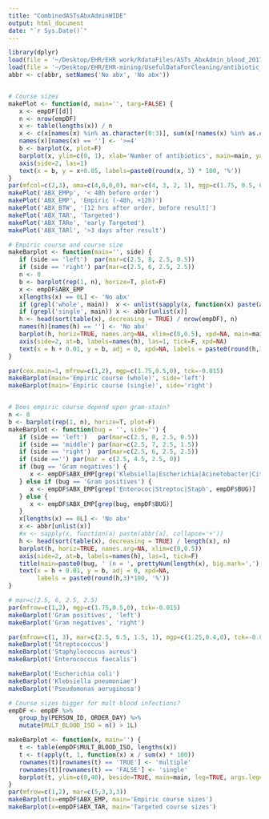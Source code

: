 ```yaml
---
title: "CombinedASTsAbxAdminWIDE"
output: html_document
date: "`r Sys.Date()`"
---
```


```r
library(dplyr)
load(file = '~/Desktop/EHR/EHR work/RdataFiles/ASTs_AbxAdmin_blood_2017_2023_imputed_encs_flagged_WIDE_survival.Rdata')
load(file = '~/Desktop/EHR/EHR-mining/UsefulDataForCleaning/antibiotic_names/abbr_named.Rdata')
abbr <- c(abbr, setNames('No abx', 'No abx'))


# Course sizes
makePlot <- function(d, main='', targ=FALSE) {
   x <- empDF[[d]]
   n <- nrow(empDF)
   x <- table(lengths(x)) / n
   x <- c(x[names(x) %in% as.character(0:3)], sum(x[!names(x) %in% as.character(0:3)]))
   names(x)[names(x) == ''] <- '>=4'
   b <- barplot(x, plot=F)
   barplot(x, ylim=c(0, 1), xlab='Number of antibiotics', main=main, yaxt='n')
   axis(side=2, las=1)
   text(x = b, y = x+0.05, labels=paste0(round(x, 3) * 100, '%'))
}
par(mfcol=c(2,3), oma=c(4,0,0,0), mar=c(4, 3, 2, 1), mgp=c(1.75, 0.5, 0), tck=-0.015)
makePlot('ABX_EMPp', '< 48h before order')
makePlot('ABX_EMP', 'Empiric (-48h, +12h)')
makePlot('ABX_BTW', '[12 hrs after order, before result]')
makePlot('ABX_TAR', 'Targeted')
makePlot('ABX_TARe', 'early Targeted')
makePlot('ABX_TARl', '>3 days after result')
```




```r
# Empiric course and course size
makeBarplot <- function(main='', side) {
   if (side == 'left')  par(mar=c(2.5, 8, 2.5, 0.5))
   if (side == 'right') par(mar=c(2.5, 6, 2.5, 2.5))
   n <- 8
   b <- barplot(rep(1, n), horize=T, plot=F)
   x <- empDF$ABX_EMP
   x[lengths(x) == 0L] <- 'No abx'
   if (grepl('whole', main))  x <- unlist(sapply(x, function(x) paste(abbr[x], collapse='+')))
   if (grepl('single', main)) x <- abbr[unlist(x)]
   h <- head(sort(table(x), decreasing = TRUE) / nrow(empDF), n)
   names(h)[names(h) == ''] <- 'No abx'
   barplot(h, horiz=TRUE, names.arg=NA, xlim=c(0,0.5), xpd=NA, main=main)
   axis(side=2, at=b, labels=names(h), las=1, tick=F, xpd=NA)
   text(x = h + 0.01, y = b, adj = 0, xpd=NA, labels = paste0(round(h,3)*100, '%'))
}

par(cex.main=1, mfrow=c(1,2), mgp=c(1.75,0.5,0), tck=-0.015)
makeBarplot(main='Empiric course (whole)', side='left')
makeBarplot(main='Empiric course (single)', side='right')


# Does empiric course depend upon gram-stain?
n <- 8
b <- barplot(rep(1, n), horize=T, plot=F)
makeBarplot <- function(bug = '', side='') {
   if (side == 'left')   par(mar=c(2.5, 8, 2.5, 0.5))
   if (side == 'middle') par(mar=c(2.5, 7, 2.5, 1.5))
   if (side == 'right')  par(mar=c(2.5, 6, 2.5, 2.5))
   if (side =='') par(mar = c(2.5, 4.5, 2.5, 0))
   if (bug == 'Gram negatives') {
      x <- empDF$ABX_EMP[grep('Klebsiella|Escherichia|Acinetobacter|Citrobacter|Enterobacter|Morganella|Serratia|Proteus|Pseudomonas', empDF$BUG)]
   } else if (bug == 'Gram positives') {
      x <- empDF$ABX_EMP[grep('Enterococ|Streptoc|Staph', empDF$BUG)]
   } else {
      x <- empDF$ABX_EMP[grep(bug, empDF$BUG)]
   }
   x[lengths(x) == 0L] <- 'No abx'
   x <- abbr[unlist(x)]
   #x <- sapply(x, function(a) paste(abbr[a], collapse='+'))
   h <- head(sort(table(x), decreasing = TRUE) / length(x), n)
   barplot(h, horiz=TRUE, names.arg=NA, xlim=c(0,0.5))
   axis(side=2, at=b, labels=names(h), las=1, tick=F)
   title(main=paste0(bug, ' (n = ', prettyNum(length(x), big.mark=','), ')'), line=0.25, xpd=NA)
   text(x = h + 0.01, y = b, adj = 0, xpd=NA,
        labels = paste0(round(h,3)*100, '%'))
}

# mar=c(2.5, 6, 2.5, 2.5)
par(mfrow=c(1,2), mgp=c(1.75,0.5,0), tck=-0.015)
makeBarplot('Gram positives', 'left')
makeBarplot('Gram negatives', 'right')

par(mfrow=c(1, 3), mar=c(2.5, 6.5, 1.5, 1), mgp=c(1.25,0.4,0), tck=-0.015)
makeBarplot('Streptococcus')
makeBarplot('Staphylococcus aureus')
makeBarplot('Enterococcus faecalis')

makeBarplot('Escherichia coli')
makeBarplot('Klebsiella pneumoniae')
makeBarplot('Pseudomonas aeruginosa')
```





```r
# Course sizes bigger for mult-blood infections?
empDF <- empDF %>%
   group_by(PERSON_ID, ORDER_DAY) %>%
   mutate(MULT_BLOOD_ISO = n() > 1L)

makeBarplot <- function(x, main='') {
   t <- table(empDF$MULT_BLOOD_ISO, lengths(x))
   t <- t(apply(t, 1, function(x) x / sum(x) * 100))
   rownames(t)[rownames(t) == 'TRUE'] <- 'multiple'
   rownames(t)[rownames(t) == 'FALSE'] <- 'single'
   barplot(t, ylim=c(0,40), beside=TRUE, main=main, leg=TRUE, args.legend=list(title='# blood isolates'), ylab='%', xlab='# of antibiotics')
}
par(mfrow=c(1,2), mar=c(5,3,3,3))
makeBarplot(x=empDF$ABX_EMP, main='Empiric course sizes')
makeBarplot(x=empDF$ABX_TAR, main='Targeted course sizes')
```


